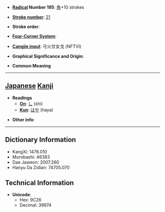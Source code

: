 * '''[[Wiktionary:Chinese radical index| Radical]] Number 195''': [[Wiktionary:Chinese radical index 魚|魚]]+10 strokes

* '''[[Wiktionary:Chinese total strokes index|Stroke number]]''': [[Wiktionary:Chinese total strokes index 21|21]]

* '''Stroke order''': 

* '''[[Wiktionary:Chinese four corner index|Four-Corner System]]''': 

* '''[[Wiktionary:Chinese Cangjie index|Cangjie input]]''': 弓火廿女戈 (NFTVI)

* '''Graphical Significance and Origin''': 

* '''Common Meaning'''

----

== [[Japanese]] [[Kanji]] ==

* '''Readings'''
** '''[[On]]''': [[し]] (shi)
** '''[[Kun]]''': [[はや]] (haya)

* '''Other info''':  

----

== Dictionary Information ==

* KangXi: 1476.010
* Morobashi: 46383
* Dae Jaweon: 2007.260
* Hanyu Da Zidian: 74705.070

== Technical Information ==

* '''Unicode''':
** Hex: 9C26
** Decimal: 39974